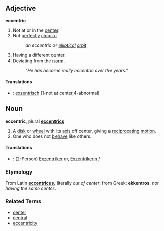 ==Adjective==
'''eccentric'''

#Not at or in the [[center]].
#Not [[perfectly]] [[circular]]
#: ''an eccentric or [[elliptical]] [[orbit]]''
#Having a different center.
#Deviating from the [[norm]].
#: ''"He has become really eccentric over the years."''

====Translations====
*{{msg:de}}: [[exzentrisch]] (1-not at center,4-abnormal)

==Noun==
'''eccentric''', plural '''[[eccentrics]]'''

#A [[disk]] or [[wheel]] with its [[axis]] off center, giving a [[reciprocating]] [[motion]].
#One who does not [[behave]] like others.

====Translations====
*{{msg:de}}: (2-Person) [[Exzentriker]] ''m'', [[Exzentrikerin]] ''f''

===Etymology===
From Latin '''[[eccentricus]]''', literally ''out of center'', from Greek: '''ekkentros''', ''not having the same center''.

===Related Terms===
*[[center]]
*[[central]]
*[[eccentricity]]